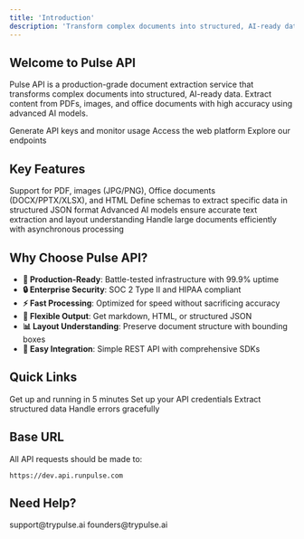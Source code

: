 ```yaml
---
title: 'Introduction'
description: 'Transform complex documents into structured, AI-ready data'
---
```


## Welcome to Pulse API

Pulse API is a production-grade document extraction service that transforms complex documents into structured, AI-ready data. Extract content from PDFs, images, and office documents with high accuracy using advanced AI models.

<CardGroup cols={3}>
  <Card title="Console" icon="browser" href="https://runpulse.com/pricing-studio-pulse">
    Generate API keys and monitor usage
  </Card>
  <Card title="Platform" icon="window" href="https://platform.runpulse.com">
    Access the web platform
  </Card>
  <Card title="API Reference" icon="code" href="/api-reference/introduction">
    Explore our endpoints
  </Card>
</CardGroup>

## Key Features

<CardGroup cols={2}>
  <Card title="Multiple File Types" icon="file">
    Support for PDF, images (JPG/PNG), Office documents (DOCX/PPTX/XLSX), and HTML
  </Card>
  <Card title="Structured Extraction" icon="table">
    Define schemas to extract specific data in structured JSON format
  </Card>
  <Card title="High Accuracy" icon="sparkles">
    Advanced AI models ensure accurate text extraction and layout understanding
  </Card>
  <Card title="Async Processing" icon="clock">
    Handle large documents efficiently with asynchronous processing
  </Card>
</CardGroup>

## Why Choose Pulse API?

- **🚀 Production-Ready**: Battle-tested infrastructure with 99.9% uptime
- **🔒 Enterprise Security**: SOC 2 Type II and HIPAA compliant
- **⚡ Fast Processing**: Optimized for speed without sacrificing accuracy
- **🎯 Flexible Output**: Get markdown, HTML, or structured JSON
- **📊 Layout Understanding**: Preserve document structure with bounding boxes
- **🔄 Easy Integration**: Simple REST API with comprehensive SDKs

## Quick Links

<CardGroup cols={2}>
  <Card title="Quickstart Guide" icon="rocket" href="/quickstart">
    Get up and running in 5 minutes
  </Card>
  <Card title="Authentication" icon="key" href="/authentication">
    Set up your API credentials
  </Card>
  <Card title="Schema Extraction" icon="code" href="/core-concepts/schema-extraction">
    Extract structured data
  </Card>
  <Card title="Error Handling" icon="triangle-exclamation" href="/advanced/error-handling">
    Handle errors gracefully
  </Card>
</CardGroup>

## Base URL

All API requests should be made to:

```
https://dev.api.runpulse.com
```

## Need Help?

<CardGroup cols={2}>
  <Card title="Email Support" icon="envelope" href="mailto:support@trypulse.ai">
    support@trypulse.ai
  </Card>
  <Card title="Contact Founders" icon="users" href="mailto:founders@trypulse.ai">
    founders@trypulse.ai
  </Card>
</CardGroup>

